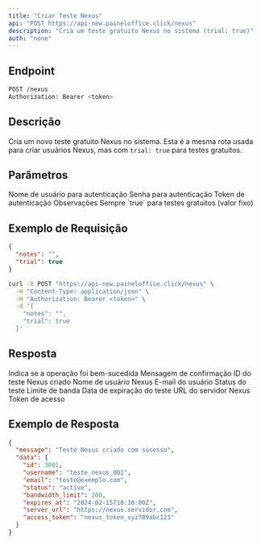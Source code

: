 ```yaml
---
title: "Criar Teste Nexus"
api: "POST https://api-new.paineloffice.click/nexus"
description: "Cria um teste gratuito Nexus no sistema (trial: true)"
auth: "none"
---
```


## Endpoint

<CodeGroup>

```bash Requisição
POST /nexus
Authorization: Bearer <token>
```

</CodeGroup>

## Descrição

Cria um novo teste gratuito Nexus no sistema. Esta é a mesma rota usada para criar usuários Nexus, mas com `trial: true` para testes gratuitos.

## Parâmetros

<ParamField query="username" type="string" required>
  Nome de usuário para autenticação
</ParamField>

<ParamField query="password" type="string" required>
  Senha para autenticação
</ParamField>

<ParamField query="token" type="string" required>
  Token de autenticação
</ParamField>

<ParamField body="notes" type="string">
  Observações
</ParamField>

<ParamField body="trial" type="boolean" required default="true">
  Sempre `true` para testes gratuitos (valor fixo)
</ParamField>

## Exemplo de Requisição

<CodeGroup>

```json TryIt
{
  "notes": "",
  "trial": true
}
```

```bash cURL
curl -X POST "https://api-new.paineloffice.click/nexus" \
  -H "Content-Type: application/json" \
  -H "Authorization: Bearer <token>" \
  -d '{
    "notes": "",
    "trial": true
  }'
```

</CodeGroup>

## Resposta

<ResponseField name="success" type="boolean">
  Indica se a operação foi bem-sucedida
</ResponseField>

<ResponseField name="message" type="string">
  Mensagem de confirmação
</ResponseField>

<ResponseField name="data" type="object">
  <Expandable title="properties">
    <ResponseField name="id" type="integer">
      ID do teste Nexus criado
    </ResponseField>
    <ResponseField name="username" type="string">
      Nome de usuário Nexus
    </ResponseField>
    <ResponseField name="email" type="string">
      E-mail do usuário
    </ResponseField>
    <ResponseField name="status" type="string">
      Status do teste
    </ResponseField>
    <ResponseField name="bandwidth_limit" type="integer">
      Limite de banda
    </ResponseField>
    <ResponseField name="expires_at" type="string">
      Data de expiração do teste
    </ResponseField>
    <ResponseField name="server_url" type="string">
      URL do servidor Nexus
    </ResponseField>
    <ResponseField name="access_token" type="string">
      Token de acesso
    </ResponseField>
  </Expandable>
</ResponseField>

## Exemplo de Resposta

```json
{
  "message": "Teste Nexus criado com sucesso",
  "data": {
    "id": 3001,
    "username": "teste_nexus_001",
    "email": "teste@exemplo.com",
    "status": "active",
    "bandwidth_limit": 200,
    "expires_at": "2024-02-15T10:30:00Z",
    "server_url": "https://nexus.servidor.com",
    "access_token": "nexus_token_xyz789abc123"
  }
}
```
